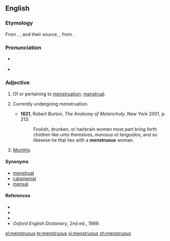==English==
===Etymology===
From {{etyl|xno}} {{term|menstruus|lang=xno}}, {{etyl|frm}} {{term|menstrueus|lang=frm}}, and their source, {{etyl|LL.}} {{term|menstruosus||menstruating}}, from {{etyl|la}} {{term|menstruum|mēnstruum|lang=la}}.

===Pronunciation===
*{{a|UK}} {{IPA|/ˈmɛnstɹʊəs/}}
*{{a|US}} {{IPA|/ˈmɛnstɹ(əw)əs/}}

===Adjective===
{{en-adj|-}}

# Of or pertaining to [[menstruation]]; [[menstrual]].
# {{context|of a female}} Currently undergoing menstruation.
#*'''1621''', Robert Burton, ''The Anatomy of Melancholy'', New York 2001, p. 213:
#*:Foolish, drunken, or hairbrain women most part bring forth children like unto themslves, ''morosus et languidos'', and so likewise he that lies with a '''menstruous''' woman.
# {{obsolete}} [[monthly|Monthly]].

====Synonyms====
* [[menstrual]]
* [[catamenial]]
* [[mensal]]

====References====
*{{R:Webster 1828}}
*{{R:Webster 1913}}
*{{R:Dictionary.com}}
*''Oxford English Dictionary'', 2nd ed., 1989.

[[el:menstruous]]
[[te:menstruous]]
[[vi:menstruous]]
[[zh:menstruous]]